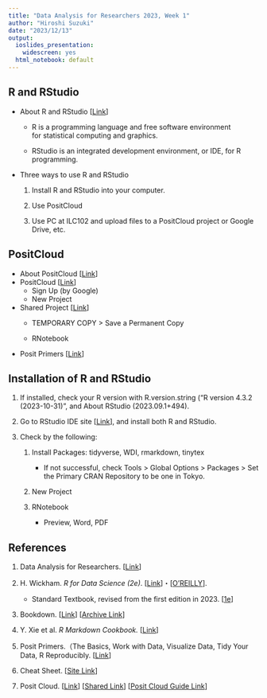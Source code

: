 ```yaml
---
title: "Data Analysis for Researchers 2023, Week 1"
author: "Hiroshi Suzuki"
date: "2023/12/13"
output:
  ioslides_presentation:
    widescreen: yes
  html_notebook: default
---
```


## R and RStudio

-   About R and RStudio [[Link](https://icu-hsuzuki.github.io/da4r/randrstudio.html#randrstudio)]

    -   R is a programming language and free software environment for statistical computing and graphics.

    -   RStudio is an integrated development environment, or IDE, for R programming.

-   Three ways to use R and RStudio

    1.  Install R and RStudio into your computer.

    2.  Use PositCloud

    3.  Use PC at ILC102 and upload files to a PositCloud project or Google Drive, etc.

## PositCloud

-   About PositCloud [[Link](https://icu-hsuzuki.github.io/da4r/randrstudio.html#cloud-free)]
-   PositCloud [[Link](https://posit.cloud/)]
    -   Sign Up (by Google)
    -   New Project
-   Shared Project [[Link](https://posit.cloud/content/5539763)]
    -   TEMPORARY COPY \> Save a Permanent Copy

    -   RNotebook
-   Posit Primers [[Link](https://posit.cloud/learn/primers)]

## Installation of R and RStudio

1.  If installed, check your R version with R.version.string ("R version 4.3.2 (2023-10-31)", and About RStudio (2023.09.1+494).

2.  Go to RStudio IDE site [[Link](https://posit.co/download/rstudio-desktop/)], and install both R and RStudio.

3.  Check by the following:

    1.  Install Packages: tidyverse, WDI, rmarkdown, tinytex

        -   If not successful, check Tools \> Global Options \> Packages \> Set the Primary CRAN Repository to be one in Tokyo.

    2.  New Project

    3.  RNotebook

        -   Preview, Word, PDF

## References

1.  Data Analysis for Researchers. [[Link](https://icu-hsuzuki.github.io/da4r/)]

2.  H. Wickham. *R for Data Science (2e)*. [[Link](https://r4ds.hadley.nz)]・[[O'REILLY](https://www.oreilly.com/library/view/r-for-data/9781492097396/)].

    -   Standard Textbook, revised from the first edition in 2023. [[1e](https://r4ds.had.co.nz/)]

3.  Bookdown. [[Link](https://bookdown.org)] [[Archive Link](https://bookdown.org/home/archive/)]

4.  Y. Xie et al. *R Markdown Cookbook.* [[Link](https://bookdown.org/yihui/rmarkdown/)]

5.  Posit Primers.（The Basics, Work with Data, Visualize Data, Tidy Your Data, R Reproducibly. [[Link](https://posit.cloud/learn/primers)]

6.  Cheat Sheet. [[Site Link](https://rstudio.github.io/cheatsheets/)]

7.  Posit Cloud. [[Link](https://posit.cloud)] [[Shared Link](https://posit.cloud/content/5539763)] [[Posit Cloud Guide Link](https://posit.cloud/learn/guide)]
